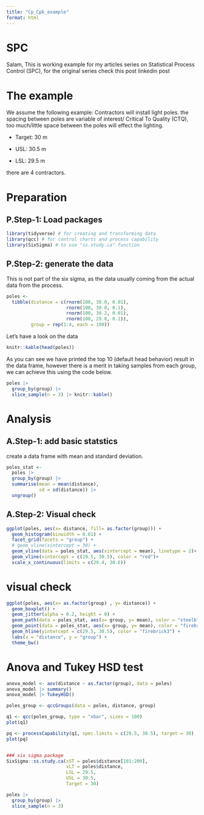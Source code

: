 ```yaml
---
title: "Cp_Cpk_example"
format: html
---
```


# SPC

Salam, This is working example for my articles series on Statistical Process Control (SPC), for the original series check this post linkedin post

# The example

We assume the following example: Contractors will install light poles. the spacing between poles are variable of interest/ Critical To Quality (CTQ), too much/little space between the poles will effect the lighting.

- Target: 30 m

- USL: 30.5 m

- LSL: 29.5 m

there are 4 contractors.

# Preparation

## P.Step-1: Load packages

```r
library(tidyverse) # for creating and transforming data
library(qcc) # for control charts and process capability
library(SixSigma) # to use "ss.study.ca" function
```


## P.Step-2: generate the data
This is not part of the six sigma, as the data usually coming from the actual data from the process.

```r
poles <-
  tibble(distance = c(rnorm(100, 30.0, 0.01),
                      rnorm(100, 30.0, 0.1),
                      rnorm(100, 30.2, 0.01),
                      rnorm(100, 29.8, 0.1)),
         group = rep(1:4, each = 100))

```

Let's have a look on the data

```r

knitr::kable(head(poles))

```

As you can see we have printed the top 10 (default head behavior) result in the data frame, however there is a merit in taking samples from each group, we can achieve this using the code below.

```r
poles |>
  group_by(group) |>
  slice_sample(n = 3) |> knitr::kable()
```


# Analysis 

## A.Step-1: add basic statstics

create a data frame with mean and standard deviation.

```r
poles_stat <-
  poles |>
  group_by(group) |>
  summarise(mean = mean(distance),
            sd = sd(distance)) |>
  ungroup()

```


## A.Step-2: Visual check


```r
ggplot(poles, aes(x= distance, fill= as.factor(group))) +
  geom_histogram(binwidth = 0.01) +
  facet_grid(facets = "group") +
  # geom_vline(xintercept = 30) +
  geom_vline(data = poles_stat, aes(xintercept = mean), linetype = 2)+
  geom_vline(xintercept = c(29.5, 30.5), color = "red")+
  scale_x_continuous(limits = c(29.4, 30.6))

```



# visual check

```r
ggplot(poles, aes(x= as.factor(group) , y= distance)) +
  geom_boxplot() +
  geom_jitter(alpha = 0.2, height = 0) +
  geom_path(data = poles_stat, aes(x= group, y= mean), color = "steelblue") +
  geom_point(data = poles_stat, aes(x= group, y= mean), color = "firebrick4") +
  geom_hline(yintercept = c(29.5, 30.5), color = "firebrick3") +
  labs(x = "distance", y = "group") +
  theme_bw()
```


# Anova and Tukey HSD test

```r
anova_model <- aov(distance ~ as.factor(group), data = poles)
anova_model |> summary()
anova_model |> TukeyHSD()
```


```r


poles_group <- qccGroups(data = poles, distance, group)

q1 <- qcc(poles_group, type = "xbar", sizes = 100)
plot(q1)

pq <- processCapability(q1, spec.limits = c(29.5, 30.5), target = 30)
plot(pq)


### six sigma package
SixSigma::ss.study.ca(xST = poles$distance[101:200],
                      xLT = poles$distance,
                      LSL = 29.5,
                      USL = 30.5,
                      Target = 30)

poles |>
  group_by(group) |>
  slice_sample(n = 3)
```




```r



```



